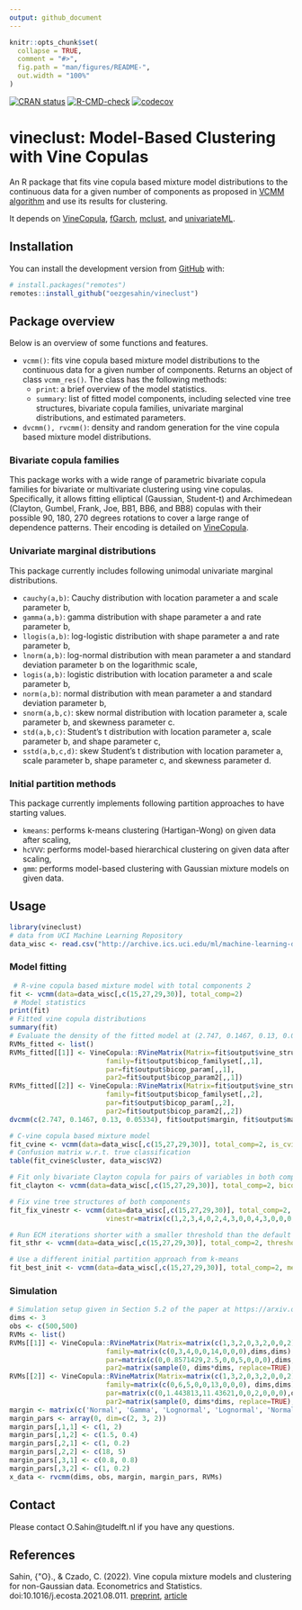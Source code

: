 ```yaml
---
output: github_document
---
```



```r
knitr::opts_chunk$set(
  collapse = TRUE,
  comment = "#>",
  fig.path = "man/figures/README-",
  out.width = "100%"
)
```

<!-- badges: start -->
[![CRAN status](https://www.r-pkg.org/badges/version/vineclust)](https://CRAN.R-project.org/package=vineclust)
[![R-CMD-check](https://github.com/oezgesahin/vineclust/workflows/R-CMD-check/badge.svg)](https://github.com/oezgesahin/vineclust/actions)
[![codecov](https://codecov.io/gh/oezgesahin/vineclust/branch/main/graph/badge.svg?token=EUTCCS3B5U)](https://codecov.io/gh/oezgesahin/vineclust)
<!-- badges: end -->

# vineclust: Model-Based Clustering with Vine Copulas

An R package that fits vine copula based mixture model distributions to the continuous data for a given number of components as proposed in [VCMM algorithm](https://arxiv.org/pdf/2102.03257.pdf) and use its results for clustering.

It depends on [VineCopula](https://github.com/tnagler/VineCopula), [fGarch](https://github.com/cran/fGarch), [mclust](https://github.com/cran/mclust), and [univariateML](https://github.com/JonasMoss/univariateML).

## Installation

You can install the development version from [GitHub](https://github.com/oezgesahin) with:

``` r
# install.packages("remotes")
remotes::install_github("oezgesahin/vineclust")
```

## Package overview

Below is an overview of some functions and features. 

* ```vcmm()```: fits vine copula based mixture model distributions to the continuous data for a given number of components. Returns an object of class ```vcmm_res()```. The class has the following methods:
    * ```print```: a brief overview of the model statistics.
    * ```summary```: list of fitted model components, including selected vine tree structures, bivariate copula families, univariate marginal distributions, and estimated parameters.

* ```dvcmm(), rvcmm()```: density and random generation for the vine copula based mixture model distributions.

### Bivariate copula families

This package works with a wide range of parametric bivariate copula families for bivariate or multivariate clustering using vine copulas. Specifically, it allows fitting elliptical (Gaussian, Student-t) and Archimedean (Clayton, Gumbel, Frank, Joe, BB1, BB6, and BB8) copulas with their possible 90, 180, 270 degrees rotations to cover a large range of dependence patterns. Their encoding is detailed on [VineCopula](https://github.com/tnagler/VineCopula). 

### Univariate marginal distributions

This package currently includes following unimodal univariate marginal distributions.

* ```cauchy(a,b)```: Cauchy distribution with location parameter a and scale parameter b,
* ```gamma(a,b)```: gamma distribution with shape parameter a and rate parameter b,
* ```llogis(a,b)```: log-logistic distribution with shape parameter a and rate parameter b,
* ```lnorm(a,b)```: log-normal distribution with mean parameter a and standard deviation parameter b on the logarithmic scale,
* ```logis(a,b)```: logistic distribution with location parameter a and scale parameter b,
* ```norm(a,b)```: normal distribution with mean parameter a and standard deviation parameter b,
* ```snorm(a,b,c)```: skew normal distribution with location parameter a, scale parameter b, and skewness parameter c.
* ```std(a,b,c)```: Student’s t distribution with location parameter a, scale parameter b, and shape parameter c,
* ```sstd(a,b,c,d)```: skew Student’s t distribution with location parameter a, scale parameter b, shape parameter c, and skewness parameter d.

### Initial partition methods

This package currently implements following partition approaches to have starting values.

* ```kmeans```: performs k-means clustering (Hartigan-Wong) on given data after scaling,
* ```hcVVV```: performs model-based hierarchical clustering on given data after scaling,
* ```gmm```: performs model-based clustering with Gaussian mixture models on given data. 

## Usage

```r
library(vineclust)
# data from UCI Machine Learning Repository 
data_wisc <- read.csv("http://archive.ics.uci.edu/ml/machine-learning-databases/breast-cancer-wisconsin/wdbc.data", header = FALSE)
```

### Model fitting

```r
 # R-vine copula based mixture model with total components 2
fit <- vcmm(data=data_wisc[,c(15,27,29,30)], total_comp=2)
 # Model statistics
print(fit)
# Fitted vine copula distributions
summary(fit) 
# Evaluate the density of the fitted model at (2.747, 0.1467, 0.13, 0.05334)
RVMs_fitted <- list()
RVMs_fitted[[1]] <- VineCopula::RVineMatrix(Matrix=fit$output$vine_structure[,,1],
                        family=fit$output$bicop_familyset[,,1],
                        par=fit$output$bicop_param[,,1],
                        par2=fit$output$bicop_param2[,,1])
RVMs_fitted[[2]] <- VineCopula::RVineMatrix(Matrix=fit$output$vine_structure[,,2],
                        family=fit$output$bicop_familyset[,,2],
                        par=fit$output$bicop_param[,,2],
                        par2=fit$output$bicop_param2[,,2])
dvcmm(c(2.747, 0.1467, 0.13, 0.05334), fit$output$margin, fit$output$marginal_param, RVMs_fitted, fit$output$mixture_prob)
```

```r
# C-vine copula based mixture model
fit_cvine <- vcmm(data=data_wisc[,c(15,27,29,30)], total_comp=2, is_cvine=1)  
# Confusion matrix w.r.t. true classification
table(fit_cvine$cluster, data_wisc$V2) 
```

```r
# Fit only bivariate Clayton copula for pairs of variables in both components
fit_clayton <- vcmm(data=data_wisc[,c(15,27,29,30)], total_comp=2, bicop=c(3))  
```

```r
# Fix vine tree structures of both components 
fit_fix_vinestr <- vcmm(data=data_wisc[,c(15,27,29,30)], total_comp=2,
                        vinestr=matrix(c(1,2,3,4,0,2,4,3,0,0,4,3,0,0,0,3),4,4)) 
``` 

```r
# Run ECM iterations shorter with a smaller threshold than the default threshold
fit_sthr <- vcmm(data=data_wisc[,c(15,27,29,30)], total_comp=2, threshold=0.001)  
``` 

```r
# Use a different initial partition approach from k-means
fit_best_init <- vcmm(data=data_wisc[,c(15,27,29,30)], total_comp=2, methods=c("gmm"))  
```

### Simulation

```r
# Simulation setup given in Section 5.2 of the paper at https://arxiv.org/pdf/2102.03257.pdf
dims <- 3
obs <- c(500,500) 
RVMs <- list()
RVMs[[1]] <- VineCopula::RVineMatrix(Matrix=matrix(c(1,3,2,0,3,2,0,0,2),dims,dims),
                        family=matrix(c(0,3,4,0,0,14,0,0,0),dims,dims),
                        par=matrix(c(0,0.8571429,2.5,0,0,5,0,0,0),dims,dims),
                        par2=matrix(sample(0, dims*dims, replace=TRUE),dims,dims)) 
RVMs[[2]] <- VineCopula::RVineMatrix(Matrix=matrix(c(1,3,2,0,3,2,0,0,2), dims,dims),
                        family=matrix(c(0,6,5,0,0,13,0,0,0), dims,dims),
                        par=matrix(c(0,1.443813,11.43621,0,0,2,0,0,0),dims,dims),
                        par2=matrix(sample(0, dims*dims, replace=TRUE),dims,dims))
margin <- matrix(c('Normal', 'Gamma', 'Lognormal', 'Lognormal', 'Normal', 'Gamma'), 3, 2) 
margin_pars <- array(0, dim=c(2, 3, 2))
margin_pars[,1,1] <- c(1, 2)
margin_pars[,1,2] <- c(1.5, 0.4)
margin_pars[,2,1] <- c(1, 0.2)
margin_pars[,2,2] <- c(18, 5)
margin_pars[,3,1] <- c(0.8, 0.8)
margin_pars[,3,2] <- c(1, 0.2)
x_data <- rvcmm(dims, obs, margin, margin_pars, RVMs)
``` 

## Contact

Please contact O.Sahin@tudelft.nl if you have any questions.

## References

Sahin, {\"O}., \& Czado, C. (2022). Vine copula mixture models and clustering for non-Gaussian data. Econometrics and Statistics. doi:10.1016/j.ecosta.2021.08.011. [preprint](https://arxiv.org/pdf/2102.03257.pdf), [article](https://doi.org/10.1016/j.ecosta.2021.08.011)
